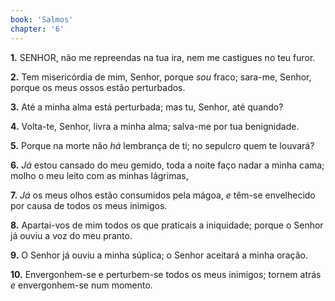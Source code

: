 ```yaml
---
book: 'Salmos'
chapter: '6'
---
```


**1.** SENHOR, não me repreendas na tua ira, nem me castigues no teu furor.

**2.** Tem misericórdia de mim, Senhor, porque *sou* fraco; sara-me, Senhor, porque os meus ossos estão perturbados.

**3.** Até a minha alma está perturbada; mas tu, Senhor, até quando?

**4.** Volta-te, Senhor, livra a minha alma; salva-me por tua benignidade.

**5.** Porque na morte não *há* lembrança de ti; no sepulcro quem te louvará?

**6.** *Já* estou cansado do meu gemido, toda a noite faço nadar a minha cama; molho o meu leito com as minhas lágrimas,

**7.** *Já* os meus olhos estão consumidos pela mágoa, *e* têm-se envelhecido por causa de todos os meus inimigos.

**8.** Apartai-vos de mim todos os que praticais a iniquidade; porque o Senhor já ouviu a voz do meu pranto.

**9.** O Senhor já ouviu a minha súplica; o Senhor aceitará a minha oração.

**10.** Envergonhem-se e perturbem-se todos os meus inimigos; tornem atrás *e* envergonhem-se num momento.